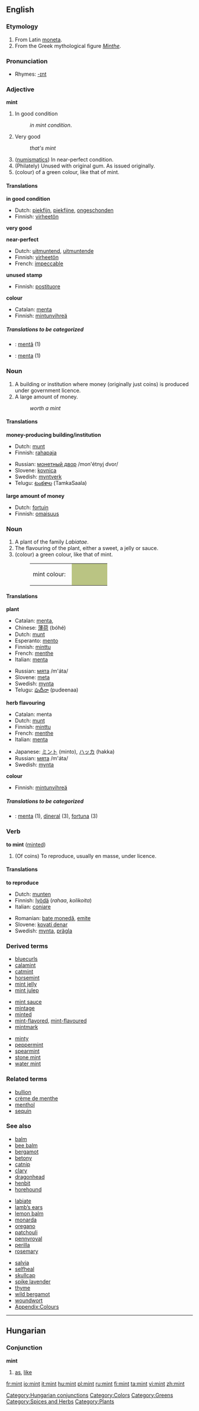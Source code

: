 ==English==

{{wikipedia}}

===Etymology===
#From Latin [[moneta]].
#From the Greek mythological figure ''[[Minthe]]''.

===Pronunciation===
*Rhymes: [[Rhymes:English:-ɪnt|-ɪnt]]

===Adjective===
'''mint'''

# In good condition 
#: ''in mint condition''.
# {{slang}} Very good
#: ''that's mint''
# ([[numismatics]]) In near-perfect condition.
# (Philately) Unused with original gum. As issued originally.
#(colour) of a green colour, like that of mint.

====Translations====
'''in good condition'''
{{top}}
*Dutch: [[piekfijn]], [[piekfijne]], [[ongeschonden]]
*Finnish: [[virheetön]]
{{mid}}
{{bottom}}

'''very good'''
{{top}}
{{mid}}
{{bottom}}

'''near-perfect'''
{{top}}
*Dutch: [[uitmuntend]], [[uitmuntende]]
*Finnish: [[virheetön]]
*French: [[impeccable]]
{{mid}}
{{bottom}}

'''unused stamp'''
{{top}}
*Finnish: [[postituore]]
{{mid}}
{{bottom}}

'''colour'''
{{top}}
*Catalan: [[menta]]
*Finnish: [[mintunvihreä]]
{{mid}}
{{bottom}}

=====Translations to be categorized=====
{{checktrans}}
<!--Remove this section once all of the translations below have been moved into the tables above.-->
*{{ttbc|Romanian}}: [[mentă]] {{f}} (1)
*{{ttbc|Spanish}}: [[menta]] {{f}} (1)

===Noun===
{{en-noun}}
# A building or institution where money (originally just coins) is produced under government licence.
# A large amount of money.
#:''worth a mint''

====Translations====
'''money-producing building/institution'''
{{top}}
*Dutch: [[munt]] {{m}}
*Finnish: [[rahapaja]]
{{mid}}
*Russian: [[монетный двор]] /mon'étnyj dvor/ {{m}}
*Slovene: [[kovnica]] {{f}}
*Swedish: [[myntverk]] {{c}}
*Telugu: [[టంకశాల]] (TamkaSaala)
{{bottom}}

'''large amount of money'''
{{top}}
*Dutch: [[fortuin]] {{n}}
*Finnish: [[omaisuus]]
{{mid}}
{{bottom}}

===Noun===
{{en-noun}}
# A plant of the family ''Labiatae''.
# The flavouring of the plant, either a sweet, a jelly or sauce.
#(colour) a green colour, like that of mint.
#:<table><tr><td>mint colour: &nbsp;</td><td bgcolor="#BAC483" width="80">&nbsp; </td></tr></table>

====Translations====
'''plant'''
{{top}}
*Catalan: [[menta]], {{f}}
*Chinese: [[薄荷]] (bóhé)
*Dutch: [[munt]] {{m}}
*Esperanto: [[mento]]
*Finnish: [[minttu]]
*French: [[menthe]]
*Italian: [[menta]] {{f}}
{{mid}}
*Russian: [[мята]] /m'áta/ {{f}}
*Slovene: [[meta]] {{f}}
*Swedish: [[mynta]] {{c}}
*Telugu: [[పుదీనా]] (pudeenaa)
{{bottom}}

'''herb flavouring'''
{{top}}
*Catalan: menta
*Dutch: [[munt]] {{m}}
*Finnish: [[minttu]]
*French: [[menthe]]
*Italian: [[menta]] {{f}}
{{mid}}
*Japanese: [[ミント]] (minto), [[ハッカ]] (hakka)
*Russian: [[мята]] /m'áta/ {{f}}
*Swedish: [[mynta]] {{c}}
{{bottom}}

'''colour'''
{{top}}
*Finnish: [[mintunvihreä]]
{{mid}}
{{bottom}}

=====Translations to be categorized=====
{{checktrans}}
<!--Remove this section once all of the translations below have been moved into the tables above.-->
*{{ttbc|Spanish}}: [[menta]] {{f}} (1), [[dineral]] {{m}} (3), [[fortuna]] {{f}} (3)

===Verb===
'''to mint''' ([[minted]])
# (Of coins) To reproduce, usually en masse, under licence.

====Translations====
'''to reproduce'''
{{top}}
*Dutch: [[munten]]
*Finnish: [[lyödä]] (''rahaa'', ''kolikoita'')
*Italian: [[coniare]]
{{mid}}
*Romanian: [[bate monedă]], [[emite]]
*Slovene: [[kovati denar]]
*Swedish: [[mynta]], [[prägla]]
{{bottom}}

===Derived terms===
{{top3}}
*[[bluecurls]]
*[[calamint]]
*[[catmint]]
*[[horsemint]]
*[[mint jelly]]
*[[mint julep]]
{{mid3}}
*[[mint sauce]]
*[[mintage]]
*[[minted]]
*[[mint-flavored]], [[mint-flavoured]]
*[[mintmark]]
{{mid3}}
*[[minty]]
*[[peppermint]]
*[[spearmint]]
*[[stone mint]]
*[[water mint]]
{{bottom}}

===Related terms===
*[[bullion]]
*[[crème de menthe]]
*[[menthol]]
*[[sequin]]

===See also===
{{top3}}
*[[balm]]
*[[bee balm]]
*[[bergamot]]
*[[betony]]
*[[catnip]]
*[[clary]]
*[[dragonhead]]
*[[henbit]]
*[[horehound]]
{{mid3}}
*[[labiate]]
*[[lamb’s ears]]
*[[lemon balm]]
*[[monarda]]
*[[oregano]]
*[[patchouli]]
*[[pennyroyal]]
*[[perilla]]
*[[rosemary]]
{{mid3}}
*[[salvia]]
*[[selfheal]]
*[[skullcap]]
*[[spike lavender]]
*[[thyme]]
*[[wild bergamot]]
*[[woundwort]]
*[[Wiktionary Appendix:Colours|Appendix:Colours]]
{{bottom}}


----

==Hungarian==

===Conjunction===
'''mint'''

# [[as]], [[like]]

[[Category:Hungarian conjunctions]]

[[Category:Colors]]
[[Category:Greens]]
[[Category:Spices and Herbs]]
[[Category:Plants]]

[[fr:mint]]
[[io:mint]]
[[it:mint]]
[[hu:mint]]
[[pl:mint]]
[[ru:mint]]
[[fi:mint]]
[[ta:mint]]
[[vi:mint]]
[[zh:mint]]